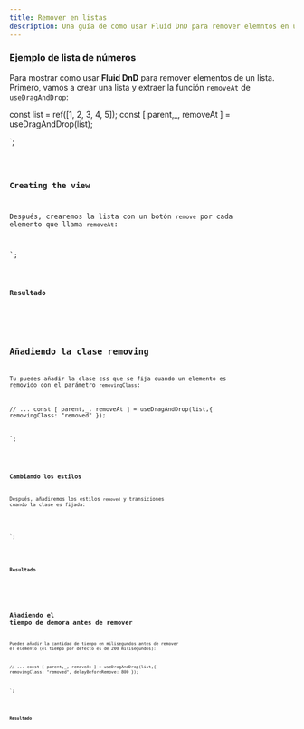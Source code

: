 ```yaml
---
title: Remover en listas
description: Una guía de como usar Fluid DnD para remover elemntos en una lista.
---
```



### Ejemplo de lista de números

Para mostrar como usar **Fluid DnD** para remover elementos de un lista.
Primero, vamos a crear una lista y extraer la función `removeAt` de `useDragAndDrop`:


const list = ref([1, 2, 3, 4, 5]);
const [ parent,_, removeAt ] = useDragAndDrop(list);

</script>`;



<Code code={listOfNumbers} lang="vue" mark={highlightsListOfNumbers} />

### Creating the view

Después, crearemos la lista con un botón `remove` por cada elemento que llama `removeAt`:


<template>
   <ul ref="parent" class="number-list">
    <li class="number" v-for="(element, index) in list" :index="index" :key="element">
      {{ element }}
      <button class="remove-button" @click="removeAt(index)">x</button>
    </li>
  </ul>
</template>
`;

<Code code={listOfNumbersDroppable} lang="vue" mark={highlightsDroppable} />

### Resultado

<div class="p-8 bg-[var(--sl-color-gray-6)]">
  <ListWithRemove client:load />
</div>

## Añadiendo la clase removing

Tu puedes añadir la clase css que se fija cuando un elemento es removido con el parámetro `removingClass`:

// ...
const [ parent,_, removeAt ] = useDragAndDrop(list,{
  removingClass: "removed"
});

</script>`;

<Code code={listOfNumbersWithRemovingClass} lang="vue" mark={highlightsRemovingClass}/>

### Cambiando los estilos

Después, añadiremos los estilos `removed` y transiciones cuando la clase es fijada:


<style scoped>
.number{
  /*
      ...
  */
  opacity: 1;
  transition: opacity 200ms ease;
}
.number.removed{
  opacity: 0;
}
</style>
`;

<Code code={stylesRemovingClass} lang="vue" mark={highlightsStylesRemovingClass} />

### Resultado

<div class="p-8 bg-[var(--sl-color-gray-6)]">
  <ListWithRemove removingClass="removed" client:load  />
</div>


## Añadiendo el tiempo de demora antes de remover

Puedes añadir la cantidad de tiempo en milisegundos antes de remover el elemento (el tiempo por defecto es de 200 milisegundos):

// ...
const [ parent,_, removeAt ] = useDragAndDrop(list,{
  removingClass: "removed",
  delayBeforeRemove: 800
});

</script>`;

<Code code={listOfNumbersDelay} lang="vue" mark={highlightsDelay}/>

### Resultado

<div class="p-8 bg-[var(--sl-color-gray-6)]">
  <ListWithRemove removingClass="removed" delayBeforeRemove={800} client:load  />
</div>
